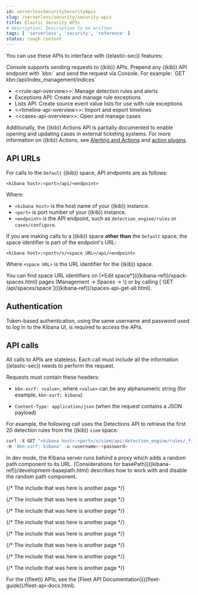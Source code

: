 ```yaml
---
id: serverlessSecuritySecurityApis
slug: /serverless/security/security-apis
title: Elastic Security APIs
# description: Description to be written
tags: [ 'serverless', 'security', 'reference' ]
status: rough content
---
```



<RoughContent />

<div id="security-apis"></div>

You can use these APIs to interface with ((elastic-sec)) features:

<DocCallOut title="Note">
Console supports sending requests to ((kib)) APIs. Prepend any ((kib)) API endpoint with `kbn:` and send the request via Console. For example:
`GET kbn:/api/index_management/indices`
</DocCallOut>

* \<\<rule-api-overview>>: Manage detection rules and alerts
* <DocLink id="serverlessSecurityExceptionsApiOverview">Exceptions API</DocLink>: Create and manage rule exceptions
* <DocLink id="serverlessSecurityListsApiOverview">Lists API</DocLink>: Create source event value lists for use with rule exceptions
* \<\<timeline-api-overview>>: Import and export timelines
* \<\<cases-api-overview>>: Open and manage cases

Additionally, the ((kib)) <DocLink id="serverlessSecurityActionsApiOverview">Actions API</DocLink> is partially
documented to enable opening and updating cases in external ticketing systems.
For more information on ((kib)) Actions, see
[Alerting and Actions](((kibana-ref))/alerting-getting-started.html) and
[action plugins](https://github.com/elastic/kibana/tree/master/x-pack/plugins/actions).

## API URLs

For calls to the `Default` ((kib)) space, API endpoints are as follows:

`<kibana host>:<port>/api/<endpoint>`

Where:

* `<kibana host>` is the host name of your ((kib)) instance.
* `<port>` is port number of your ((kib)) instance.
* `<endpoint>` is the API endpoint, such as `detection_engine/rules` or
    `cases/configure`.

If you are making calls to a ((kib)) space **other than** the `Default` space, the
space identifier is part of the endpoint's URL:

`<kibana host>:<port>/s/<space URL>/api/<endpoint>`

Where `<space URL>` is the URL identifier for the ((kib)) space.

<DocCallOut title="Note">
You can find space URL identifiers on
[*Edit space*](((kibana-ref))/xpack-spaces.html) pages (Management -> Spaces ->
\<space name>) or by calling
[`GET /api/spaces/space`](((kibana-ref))/spaces-api-get-all.html).
</DocCallOut>

## Authentication

Token-based authentication, using the same username and password used to log in
to the Kibana UI, is required to access the APIs.

## API calls

All calls to APIs are stateless. Each call must include all the information
((elastic-sec)) needs to perform the request.

Requests must contain these headers:

* `kbn-xsrf: <value>`, where `<value>` can be any alphanumeric string (for
    example, `kbn-xsrf: kibana`)

* `Content-Type: application/json` (when the request contains a JSON payload)

For example, the following call uses the Detections API to retrieve the first
20 detection rules from the ((kib)) `siem` space:

```js
curl -X GET "<kibana host>:<port>/s/siem/api/detection_engine/rules/_find"
-H 'kbn-xsrf: kibana' -u <username>:<password>
```

<DocCallOut title="Note">
In dev mode, the Kibana server runs behind a proxy which adds a random
path component to its URL.
[Considerations for basePath](((kibana-ref))/development-basepath.html) describes
how to work with and disable the random path component.
</DocCallOut>

{/* The include that was here is another page */}

{/* The include that was here is another page */}

{/* The include that was here is another page */}

{/* The include that was here is another page */}

{/* The include that was here is another page */}

{/* The include that was here is another page */}

{/* The include that was here is another page */}

{/* The include that was here is another page */}

<DocCallOut title="Note">
For the ((fleet)) APIs, see the
[Fleet API Documentation](((fleet-guide))/fleet-api-docs.html).
</DocCallOut>


